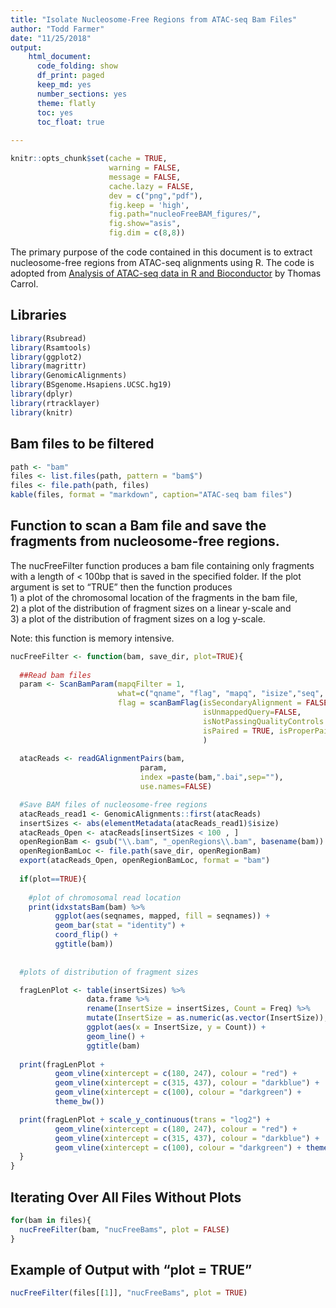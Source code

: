 ```yaml
---
title: "Isolate Nucleosome-Free Regions from ATAC-seq Bam Files"
author: "Todd Farmer"
date: "11/25/2018"
output: 
    html_document:
      code_folding: show
      df_print: paged
      keep_md: yes
      number_sections: yes
      theme: flatly
      toc: yes
      toc_float: true
          
---
```


```r
knitr::opts_chunk$set(cache = TRUE, 
                      warning = FALSE, 
                      message = FALSE, 
                      cache.lazy = FALSE, 
                      dev = c("png","pdf"), 
                      fig.keep = 'high', 
                      fig.path="nucleoFreeBAM_figures/", 
                      fig.show="asis",
                      fig.dim = c(8,8))
```
The primary purpose of the code contained in this document is to extract nucleosome-free regions from ATAC-seq alignments using R. The code is adopted from [Analysis of ATAC-seq data in R and Bioconductor](https://rockefelleruniversity.github.io/RU_ATAC_Workshop.html) by Thomas Carrol.  
  
## Libraries 
```r
library(Rsubread)
library(Rsamtools)
library(ggplot2)
library(magrittr)
library(GenomicAlignments)
library(BSgenome.Hsapiens.UCSC.hg19)
library(dplyr)
library(rtracklayer)
library(knitr)
```


## Bam files to be filtered
```r
path <- "bam"
files <- list.files(path, pattern = "bam$")
files <- file.path(path, files)
kable(files, format = "markdown", caption="ATAC-seq bam files")
```

## Function to scan a Bam file and save the fragments from nucleosome-free regions.  
  
The nucFreeFilter function produces a bam file containing only fragments with a length of < 100bp that is  saved in the specified folder. If the plot argument is set to "TRUE" then the function produces  
1) a plot of the chromosomal location of the fragments in the bam file,  
2) a plot of the distribution of fragment sizes on a linear y-scale and  
3) a plot of the distribution of fragment sizes on a log y-scale. 
  
Note: this function is memory intensive.
```r
nucFreeFilter <- function(bam, save_dir, plot=TRUE){
  
  ##Read bam files 
  param <- ScanBamParam(mapqFilter = 1,
                        what=c("qname", "flag", "mapq", "isize","seq", "qual", "mrnm"),
                        flag = scanBamFlag(isSecondaryAlignment = FALSE,
                                           isUnmappedQuery=FALSE,
                                           isNotPassingQualityControls = FALSE,
                                           isPaired = TRUE, isProperPair = TRUE)
                                           )
  
  atacReads <- readGAlignmentPairs(bam, 
                             param, 
                             index =paste(bam,".bai",sep=""),
                             use.names=FALSE)

  #Save BAM files of nucleosome-free regions
  atacReads_read1 <- GenomicAlignments::first(atacReads)
  insertSizes <- abs(elementMetadata(atacReads_read1)$isize)
  atacReads_Open <- atacReads[insertSizes < 100 , ]
  openRegionBam <- gsub("\\.bam", "_openRegions\\.bam", basename(bam))
  openRegionBamLoc <- file.path(save_dir, openRegionBam)
  export(atacReads_Open, openRegionBamLoc, format = "bam")
  
  if(plot==TRUE){
    
    #plot of chromosomal read location
    print(idxstatsBam(bam) %>%
          ggplot(aes(seqnames, mapped, fill = seqnames)) + 
          geom_bar(stat = "identity") +
          coord_flip() +
          ggtitle(bam))
  
    
  #plots of distribution of fragment sizes

  fragLenPlot <- table(insertSizes) %>%
                 data.frame %>%
                 rename(InsertSize = insertSizes, Count = Freq) %>%
                 mutate(InsertSize = as.numeric(as.vector(InsertSize)), Count = as.numeric(as.vector(Count))) %>%
                 ggplot(aes(x = InsertSize, y = Count)) + 
                 geom_line() +
                 ggtitle(bam)
  
  print(fragLenPlot +
          geom_vline(xintercept = c(180, 247), colour = "red") +
          geom_vline(xintercept = c(315, 437), colour = "darkblue") +
          geom_vline(xintercept = c(100), colour = "darkgreen") + 
          theme_bw())

  print(fragLenPlot + scale_y_continuous(trans = "log2") +
          geom_vline(xintercept = c(180, 247), colour = "red") +
          geom_vline(xintercept = c(315, 437), colour = "darkblue") + 
          geom_vline(xintercept = c(100), colour = "darkgreen") + theme_bw())
  }
}
```

## Iterating Over All Files Without Plots

```r
for(bam in files){
  nucFreeFilter(bam, "nucFreeBams", plot = FALSE)
} 
```

## Example of Output  with "plot = TRUE"
```r
nucFreeFilter(files[[1]], "nucFreeBams", plot = TRUE)
```  
  

